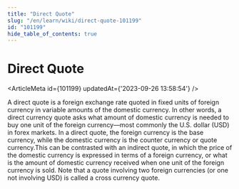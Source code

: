```yaml
---
title: "Direct Quote"
slug: "/en/learn/wiki/direct-quote-101199"
id: "101199"
hide_table_of_contents: true
---
```



# Direct Quote

<ArticleMeta id={101199} updatedAt={'2023-09-26 13:58:54'} />
<div className='border-solid border-b border-t-0 my-4 border-[var(--ifm-color-gray-300)]' />

A direct quote is a foreign exchange rate quoted in fixed units of foreign currency in variable amounts of the domestic currency. In other words, a direct currency quote asks what amount of domestic currency is needed to buy one unit of the foreign currency—most commonly the U.S. dollar (USD) in forex markets. In a direct quote, the foreign currency is the base currency, while the domestic currency is the counter currency or quote currency.This can be contrasted with an indirect quote, in which the price of the domestic currency is expressed in terms of a foreign currency, or what is the amount of domestic currency received when one unit of the foreign currency is sold. Note that a quote involving two foreign currencies (or one not involving USD) is called a cross currency quote.
